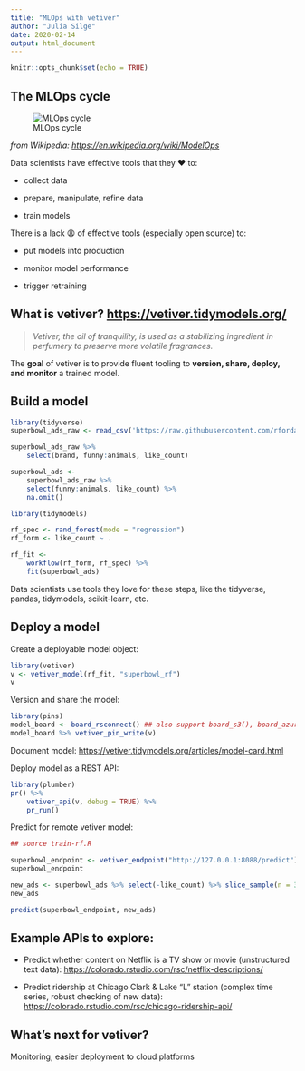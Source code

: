 ```yaml
---
title: "MLOps with vetiver"
author: "Julia Silge"
date: 2020-02-14
output: html_document
---
```


```r
knitr::opts_chunk$set(echo = TRUE)
```

## The MLOps cycle

![MLOps cycle](https://upload.wikimedia.org/wikipedia/commons/5/52/ModelOpsFlow.png)

*from Wikipedia: <https://en.wikipedia.org/wiki/ModelOps>*

Data scientists have effective tools that they ❤️ to:

-   collect data

-   prepare, manipulate, refine data

-   train models

There is a lack 😩 of effective tools (especially open source) to:

-   put models into production

-   monitor model performance

-   trigger retraining

## What is vetiver? <https://vetiver.tidymodels.org/>

> *Vetiver, the oil of tranquility, is used as a stabilizing ingredient in perfumery to preserve more volatile fragrances.*

The **goal** of vetiver is to provide fluent tooling to **version, share, deploy, and monitor** a trained model.

## Build a model

```r
library(tidyverse)
superbowl_ads_raw <- read_csv('https://raw.githubusercontent.com/rfordatascience/tidytuesday/master/data/2021/2021-03-02/youtube.csv')

superbowl_ads_raw %>%
    select(brand, funny:animals, like_count)

superbowl_ads <-
    superbowl_ads_raw %>%
    select(funny:animals, like_count) %>%
    na.omit()

```

```r
library(tidymodels)

rf_spec <- rand_forest(mode = "regression")
rf_form <- like_count ~ .

rf_fit <-
    workflow(rf_form, rf_spec) %>%
    fit(superbowl_ads)
```

Data scientists use tools they love for these steps, like the tidyverse, pandas, tidymodels, scikit-learn, etc.

## Deploy a model

Create a deployable model object:

```r
library(vetiver)
v <- vetiver_model(rf_fit, "superbowl_rf")
v
```

Version and share the model:

```r
library(pins)
model_board <- board_rsconnect() ## also support board_s3(), board_azure(), etc
model_board %>% vetiver_pin_write(v)
```

Document model: <https://vetiver.tidymodels.org/articles/model-card.html>

Deploy model as a REST API:

```r
library(plumber)
pr() %>%
    vetiver_api(v, debug = TRUE) %>%
    pr_run()
```

Predict for remote vetiver model:

```r
## source train-rf.R

superbowl_endpoint <- vetiver_endpoint("http://127.0.0.1:8088/predict")
superbowl_endpoint
```

```r
new_ads <- superbowl_ads %>% select(-like_count) %>% slice_sample(n = 3)
new_ads

predict(superbowl_endpoint, new_ads)
```

## Example APIs to explore:

-   Predict whether content on Netflix is a TV show or movie (unstructured text data): <https://colorado.rstudio.com/rsc/netflix-descriptions/>

-   Predict ridership at Chicago Clark & Lake "L" station (complex time series, robust checking of new data): <https://colorado.rstudio.com/rsc/chicago-ridership-api/>

## What's next for vetiver?

Monitoring, easier deployment to cloud platforms
